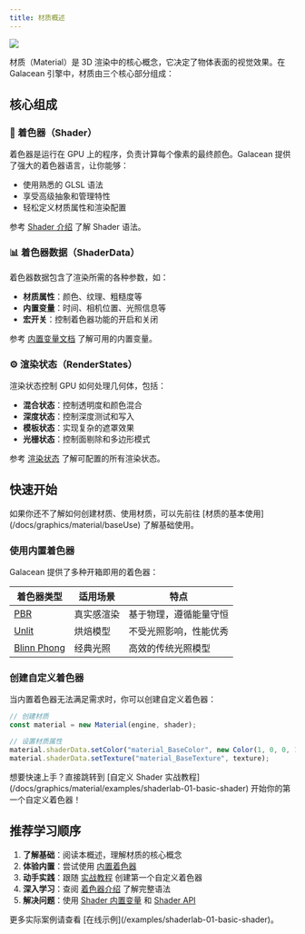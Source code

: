 ```yaml
---
title: 材质概述
---
```


<Image src="https://mdn.alipayobjects.com/huamei_9ahbho/afts/img/A*Iq8iRKWPAqgAAAAAAAAAAAAADgDwAQ/original" />

材质（Material）是 3D 渲染中的核心概念，它决定了物体表面的视觉效果。在 Galacean 引擎中，材质由三个核心部分组成：

## 核心组成

### 🎨 着色器（Shader）
着色器是运行在 GPU 上的程序，负责计算每个像素的最终颜色。Galacean 提供了强大的着色器语言，让你能够：
- 使用熟悉的 GLSL 语法
- 享受高级抽象和管理特性
- 轻松定义材质属性和渲染配置

参考 [Shader 介绍](/docs/graphics/material/shader) 了解 Shader 语法。

### 📊 着色器数据（ShaderData）
着色器数据包含了渲染所需的各种参数，如：
- **材质属性**：颜色、纹理、粗糙度等
- **内置变量**：时间、相机位置、光照信息等
- **宏开关**：控制着色器功能的开启和关闭

参考 [内置变量文档](/docs/graphics/material/variables) 了解可用的内置变量。

### ⚙️ 渲染状态（RenderStates）
渲染状态控制 GPU 如何处理几何体，包括：
- **混合状态**：控制透明度和颜色混合
- **深度状态**：控制深度测试和写入
- **模板状态**：实现复杂的遮罩效果
- **光栅状态**：控制面剔除和多边形模式

参考 [渲染状态](/docs/graphics/material/shader/#渲染状态规范) 了解可配置的所有渲染状态。

## 快速开始
<Callout type="info">
如果你还不了解如何创建材质、使用材质，可以先前往 [材质的基本使用](/docs/graphics/material/baseUse) 了解基础使用。
</Callout>

### 使用内置着色器
Galacean 提供了多种开箱即用的着色器：

| 着色器类型 | 适用场景 | 特点 |
|-----------|---------|------|
| [PBR](/docs/graphics/material/builtinShaders/pbr) | 真实感渲染 | 基于物理，遵循能量守恒 |
| [Unlit](/docs/graphics/material/builtinShaders/unlit) | 烘焙模型 | 不受光照影响，性能优秀 |
| [Blinn Phong](/docs/graphics/material/builtinShaders/blinnPhong) | 经典光照 | 高效的传统光照模型 |

### 创建自定义着色器
当内置着色器无法满足需求时，你可以创建自定义着色器：

```ts
// 创建材质
const material = new Material(engine, shader);

// 设置材质属性
material.shaderData.setColor("material_BaseColor", new Color(1, 0, 0, 1));
material.shaderData.setTexture("material_BaseTexture", texture);
```

<Callout type="info">
想要快速上手？直接跳转到 [自定义 Shader 实战教程](/docs/graphics/material/examples/shaderlab-01-basic-shader) 开始你的第一个自定义着色器！
</Callout>

## 推荐学习顺序

1. **了解基础**：阅读本概述，理解材质的核心概念
2. **体验内置**：尝试使用 [内置着色器](/docs/graphics/material/builtinShaders)
3. **动手实践**：跟随 [实战教程](/docs/graphics/material/examples/shaderlab-01-basic-shader) 创建第一个自定义着色器
4. **深入学习**：查阅 [着色器介绍](/docs/graphics/material/shader) 了解完整语法
5. **解决问题**：使用 [Shader 内置变量](/docs/graphics/material/variables) 和 [Shader API](/docs/graphics/material/shaderAPI)


<Callout type="info">
更多实际案例请查看 [在线示例](/examples/shaderlab-01-basic-shader)。
</Callout>
